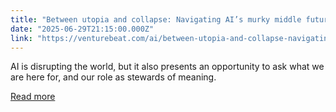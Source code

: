 ```yaml
---
title: "Between utopia and collapse: Navigating AI’s murky middle future"
date: "2025-06-29T21:15:00.000Z"
link: "https://venturebeat.com/ai/between-utopia-and-collapse-navigating-ais-murky-middle-future/"
---
```


AI is disrupting the world, but it also presents an opportunity to ask what we are here for, and our role as stewards of meaning.

[Read more](https://venturebeat.com/ai/between-utopia-and-collapse-navigating-ais-murky-middle-future/)
